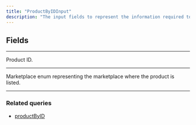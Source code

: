 ```yaml
---
title: "ProductByIDInput"
description: "The input fields to represent the information required to fetch a product by its ID."
---
```


## Fields

---
<ParamField path="id" type="ID!">
  Product ID.
</ParamField>


---

<ParamField path="marketplace" type="Marketplace!">
  Marketplace enum representing the marketplace where the product is listed.
</ParamField>

---

### Related queries

* [productByID](/api-reference/productbyid)